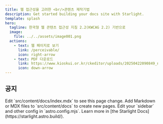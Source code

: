 ```yaml
---
title: 웹 접근성을 고려한 <br/>콘텐츠 제작기법
description: Get started building your docs site with Starlight.
template: splash
hero:
  tagline: 한국형 웹 콘텐츠 접근성 지침 2.2(KWCAG 2.2) 기반으로
  image:
    file: ../../assets/image001.png
  actions:
    - text: 웹 페이지로 보기
      link: /perceivable/
      icon: right-arrow
    - text: PDF 다운로드
      link: https://www.kioskui.or.kr/ckeditor/uploads/20250422090849_nm07v.pdf
      icon: down-arrow
---
```



## 공지

<CardGrid stagger>
	<Card title="업데이트 내역" icon="pencil">
		Edit `src/content/docs/index.mdx` to see this page change.
	</Card>
	<Card title="Add new content" icon="add-document">
		Add Markdown or MDX files to `src/content/docs` to create new pages.
	</Card>
	<Card title="Configure your site" icon="setting">
		Edit your `sidebar` and other config in `astro.config.mjs`.
	</Card>
	<Card title="Read the docs" icon="open-book">
		Learn more in [the Starlight Docs](https://starlight.astro.build/).
	</Card>
</CardGrid>
